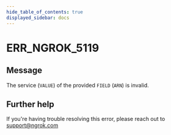 ```yaml
---
hide_table_of_contents: true
displayed_sidebar: docs
---
```



# ERR_NGROK_5119

## Message

The service (`VALUE`) of the provided `FIELD` (`ARN`) is invalid.

<ErrorDetails error="err_ngrok_5119" />

## Further help

If you're having trouble resolving this error, please reach out to [support@ngrok.com](mailto:support@ngrok.com?subject=Help%20with%20ERR_NGROK_5119)
